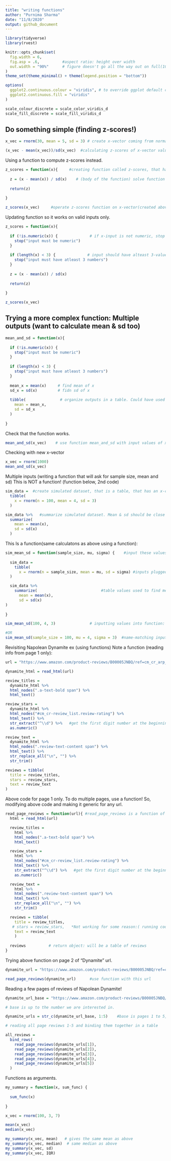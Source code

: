```yaml
---
title: "writing functions"
author: "Purnima Sharma"
date: "11/8/2020"
output: github_document
---
```


```r
library(tidyverse)
library(rvest)

knitr::opts_chunk$set(
  fig.width = 6,
  fig.asp = .6,          #aspect ratio: height over width
  out.width = "90%"      # figure doesn't go all the way out on full(100%) page
)
theme_set(theme_minimal() + theme(legend.position = "bottom"))

options(
  ggplot2.continuous.colour = "viridis", # to override ggplot default colors.
  ggplot2.continuous.fill = "viridis"
)

scale_colour_discrete = scale_color_viridis_d
scale_fill_discrete = scale_fill_viridis_d
```

## Do something simple (finding z-scores!)

```r
x_vec = rnorm(30, mean = 5, sd = 3) # create x-vector coming from normal distr, it has 30 numbers

(x_vec - mean(x_vec))/sd(x_vec)  #calculating z-scores of x-vector values
```

Using a function to compute z-scores instead.

```r
z_scores = function(x){     #creating function called z-scores, that has input x.
  
  z = (x - mean(x)) / sd(x)    # (body of the function) solve function using input x. Call the solved value z.
  
  return(z)
  
}

z_scores(x_vec)     #operate z-scores function on x-vector(created above:line31). So input is x_vec
```

Updating function so it works on valid inputs only.

```r
z_scores = function(x){
  
  if (!is.numeric(x)) {              # if x-input is not numeric, stop
    stop("input must be numeric")
  }
  
  if (length(x) < 3) {              # input should have alteast 3-values, if not, stop.
    stop("input must have atleast 3 numbers")
  }
  
  z = (x - mean(x)) / sd(x)    
  
  return(z)
  
}

z_scores(x_vec)    
```

## Trying a more complex function: Multiple outputs (want to calculate mean & sd too)

```r
mean_and_sd = function(x){
  
  if (!is.numeric(x)) {             
    stop("input must be numeric")
  }
  
  if (length(x) < 3) {             
    stop("input must have atleast 3 numbers")
  }
  
  mean_x = mean(x)     # find mean of x
  sd_x = sd(x)         # fidn sd of x   
  
  tibble(               # organize outputs in a table. Could have used "list" too.  
    mean = mean_x,
    sd = sd_x
  )
  
}
```

Check that the function works.

```r
mean_and_sd(x_vec)    # use function mean_and_sd with input values of x-vector.
```

Checking with new x-vector

```r
x_vec = rnorm(1000)
mean_and_sd(x_vec) 
```

Multiple inputs (writing a function that will ask for sample size, mean and sd)
This is NOT a function! (function below, 2nd code)
```r
sim_data =  #create simulated dataset, that is a table, that has an x-column w/values:
  tibble(
    x = rnorm(n = 100, mean = 4, sd = 3)
  )

sim_data %>%   #summarize simulated dataset. Mean & sd should be close to above inputs!
  summarize(
    mean = mean(x),
    sd = sd(x)
  )
```

This Is a function(same calculatons as above using a function):

```r
sim_mean_sd = function(sample_size, mu, sigma) {    #input these values,from row142
  
  sim_data =    
    tibble(
      x = rnorm(n = sample_size, mean = mu, sd = sigma) #inputs plugged here, as table
  )

  sim_data %>%   
    summarize(                            #table values used to find mean,sd of n=100 of normal distr, around given mean, sd          
      mean = mean(x),
      sd = sd(x)
)
  
}

sim_mean_sd(100, 4, 3)               # inputting values into function: row 127. Each time output will be diff, cause diff normal distr values will be generated.

#OR
sim_mean_sd(sample_size = 100, mu = 4, sigma = 3)  #name-matching input, vs position-matching (above row 142)  

```

Revisiting Napolean Dynamite ex (using functions)
Note a function (reading info from page 1 only):

```r
url = "https://www.amazon.com/product-reviews/B00005JNBQ/ref=cm_cr_arp_d_viewopt_rvwer?ie=UTF8&reviewerType=avp_only_reviews&sortBy=recent&pageNumber=1"

dynamite_html = read_html(url)

review_titles = 
  dynamite_html %>%
  html_nodes(".a-text-bold span") %>%
  html_text()

review_stars = 
  dynamite_html %>%
  html_nodes("#cm_cr-review_list.review-rating") %>%
  html_text() %>% 
  str_extract("^\\d") %>%   #get the first digit number at the beginning of that string
  as.numeric()

review_text = 
  dynamite_html %>%
  html_nodes(".review-text-content span") %>%
  html_text() %>% 
  str_replace_all("\n", "") %>% 
  str_trim()

reviews = tibble(
  title = review_titles,
  stars = review_stars,
  text = review_text
)
```

Above code for page 1 only. To do multiple pages, use a function!
So, modifying above code and making it generic for any url.

```r

read_page_reviews = function(url){ #read_page_reviews is a function of url: i.e input is url 
  html = read_html(url)

  review_titles = 
    html %>%
    html_nodes(".a-text-bold span") %>%
    html_text()

  review_stars = 
    html %>%
    html_nodes("#cm_cr-review_list.review-rating") %>%
    html_text() %>% 
    str_extract("^\\d") %>%   #get the first digit number at the beginning of that string
    as.numeric()

  review_text = 
    html %>%
    html_nodes(".review-text-content span") %>%
    html_text() %>% 
    str_replace_all("\n", "") %>% 
    str_trim()

  reviews = tibble(
    title = review_titles,
   # stars = review_stars,   *Not working for some reason:( running code without stars.
    text = review_text
    )
  
  reviews          # return object: will be a table of reviews
}
```

Trying above function on page 2 of "Dynamite" url.

```r
dynamite_url = "https://www.amazon.com/product-reviews/B00005JNBQ/ref=cm_cr_arp_d_viewopt_rvwer?ie=UTF8&reviewerType=avp_only_reviews&sortBy=recent&pageNumber=2"

read_page_reviews(dynamite_url)      #use function with this url
```

Reading a few pages of reviews of Napolean Dynamite!

```r
dynamite_url_base = "https://www.amazon.com/product-reviews/B00005JNBQ/ref=cm_cr_arp_d_viewopt_rvwer?ie=UTF8&reviewerType=avp_only_reviews&sortBy=recent&pageNumber="

# base is up to the number we are interested in.

dynamite_urls = str_c(dynamite_url_base, 1:5)    #base is pages 1 to 5, dynamite_urls will output urls of all 5 pages.

# reading all page reviews 1-5 and binding them together in a table

all_reviews = 
  bind_rows(
    read_page_reviews(dynamite_urls[1]),
    read_page_reviews(dynamite_urls[2]),
    read_page_reviews(dynamite_urls[3]),
    read_page_reviews(dynamite_urls[4]),
    read_page_reviews(dynamite_urls[5])
  )
```

Functions as arguments.

```r
my_summary = function(x, sum_func) {
  
  sum_func(x)
  
}

x_vec = rnorm(100, 3, 7)

mean(x_vec)
median(x_vec)

my_summary(x_vec, mean)   # gives the same mean as above
my_summary(x_vec, median)  # same median as above
my_summary(x_vec, sd)
my_summary(x_vec, IQR)
```


